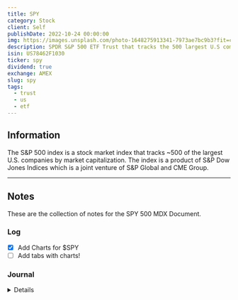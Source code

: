 ```yaml
---
title: SPY
category: Stock
client: Self
publishDate: 2022-10-24 00:00:00
img: https://images.unsplash.com/photo-1648275913341-7973ae7bc9b3?fit=crop&w=1400&h=700&q=75
description: SPDR S&P 500 ETF Trust that tracks the 500 largest U.S companies through S&P Dow Jones Index.
isin: US78462F1030
ticker: spy
dividend: true
exchange: AMEX
slug: spy
tags:
  - trust
  - us
  - etf
---
```



<MDXLayer title={frontmatter.title} description={frontmatter.description}>
<Widget img={frontmatter.img} skeleton={false}>

<MDXHero content={frontmatter} />

<MDXJS>
<TradingView data={`${frontmatter.exchange}:${frontmatter.ticker}`} />
</MDXJS>

<MDXJS>



## Information

The S&P 500 index is a stock market index that tracks ~500 of the largest U.S. companies by market capitalization. 
The index is a product of S&P Dow Jones Indices which is a joint venture of S&P Global and CME Group.

---



## Notes

These are the collection of notes for the SPY 500 MDX Document.

### Log

- [x] Add Charts for $SPY
- [ ] Add tabs with charts!

### Journal


<Details data="J1">

#### J1
##### 2023-04-14
Testing the charts for $SPY

</Details>

</MDXJS>
</Widget>
</MDXLayer>